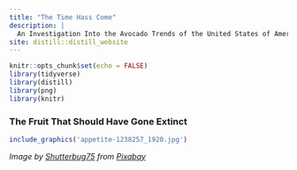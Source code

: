 ```yaml
---
title: "The Time Hass Come"
description: |
  An Investigation Into the Avocado Trends of the United States of America
site: distill::distill_website
---
```


```r
knitr::opts_chunk$set(echo = FALSE)
library(tidyverse)
library(distill)
library(png)
library(knitr)
```

### The Fruit That Should Have Gone Extinct

```r
include_graphics('appetite-1238257_1920.jpg')

```

*Image by [Shutterbug75](https://pixabay.com/users/shutterbug75-2077322/?utm_source=link-attribution&amp;utm_medium=referral&amp;utm_campaign=image&amp;utm_content=1238257) from [Pixabay](https://pixabay.com/?utm_source=link-attribution&amp;utm_medium=referral&amp;utm_campaign=image&amp;utm_content=1238257)*